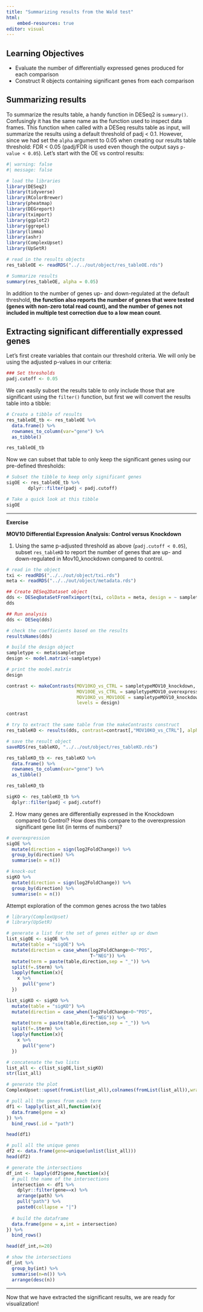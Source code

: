 ```yaml
---
title: "Summarizing results from the Wald test"
html:
    embed-resources: true
editor: visual
---
```


## Learning Objectives 

* Evaluate the number of differentially expressed genes produced for each comparison
* Construct R objects containing significant genes from each comparison


## Summarizing results

To summarize the results table, a handy function in DESeq2 is `summary()`. Confusingly it has the same name as the function used to inspect data frames. This function when called with a DESeq results table as input, will summarize the results using a default threshold of padj < 0.1. However, since we had set the `alpha` argument to 0.05 when creating our results table  threshold: FDR < 0.05 (padj/FDR is used even though the output says `p-value < 0.05`). Let's start with the OE vs control results:

```r
#| warning: false
#| message: false

# load the libraries
library(DESeq2)
library(tidyverse)
library(RColorBrewer)
library(pheatmap)
library(DEGreport)
library(tximport)
library(ggplot2)
library(ggrepel)
library(limma)
library(ashr)
library(ComplexUpset)
library(UpSetR)
```

```r
# read in the results objects
res_tableOE <- readRDS("../../out/object/res_tableOE.rds")

# Summarize results
summary(res_tableOE, alpha = 0.05)
```

In addition to the number of genes up- and down-regulated at the default threshold, **the function also reports the number of genes that were tested (genes with non-zero total read count), and the number of genes not included in multiple test correction due to a low mean count**.


## Extracting significant differentially expressed genes

Let's first create variables that contain our threshold criteria. We will only be using the adjusted p-values in our criteria:

```r
### Set thresholds
padj.cutoff <- 0.05
```

We can easily subset the results table to only include those that are significant using the `filter()` function, but first we will convert the results table into a tibble:

```r
# Create a tibble of results
res_tableOE_tb <- res_tableOE %>%
  data.frame() %>%
  rownames_to_column(var="gene") %>% 
  as_tibble()

res_tableOE_tb
```

Now we can subset that table to only keep the significant genes using our pre-defined thresholds:

```r
# Subset the tibble to keep only significant genes
sigOE <- res_tableOE_tb %>%
        dplyr::filter(padj < padj.cutoff)

# Take a quick look at this tibble
sigOE
```

***

**Exercise**

**MOV10 Differential Expression Analysis: Control versus Knockdown**

1. Using the same p-adjusted threshold as above (`padj.cutoff < 0.05`), subset `res_tableKD` to report the number of genes that are up- and down-regulated in Mov10_knockdown compared to control.

```r
# read in the object
txi <- readRDS("../../out/object/txi.rds")
meta <- readRDS("../../out/object/metadata.rds")

## Create DESeq2Dataset object
dds <- DESeqDataSetFromTximport(txi, colData = meta, design = ~ sampletype)
dds

## Run analysis
dds <- DESeq(dds)

# check the coefficients based on the results
resultsNames(dds)

# build the design object
sampletype <- meta$sampletype
design <- model.matrix(~sampletype)

# print the model.matrix
design

contrast <- makeContrasts(MOV10KO_vs_CTRL = sampletypeMOV10_knockdown,
                          MOV10OE_vs_CTRL = sampletypeMOV10_overexpression,
                          MOV10KO_vs_MOV10OE = sampletypeMOV10_knockdown - sampletypeMOV10_overexpression,
                          levels = design)

contrast

# try to extract the same table from the makeContrasts construct
res_tableKO <- results(dds, contrast=contrast[,"MOV10KO_vs_CTRL"], alpha = 0.05)

# save the result object
saveRDS(res_tableKO, "../../out/object/res_tableKO.rds")

res_tableKO_tb <- res_tableKO %>%
  data.frame() %>%
  rownames_to_column(var="gene") %>% 
  as_tibble()

res_tableKO_tb

sigKO <- res_tableKO_tb %>%
  dplyr::filter(padj < padj.cutoff)
```

2. How many genes are differentially expressed in the Knockdown compared to Control? How does this compare to the overexpression significant gene list (in terms of numbers)?

```r
# overexpression
sigOE %>%
  mutate(direction = sign(log2FoldChange)) %>%
  group_by(direction) %>%
  summarise(n = n())

# knock-out
sigKO %>%
  mutate(direction = sign(log2FoldChange)) %>%
  group_by(direction) %>%
  summarise(n = n())

```

Attempt exploration of the common genes across the two tables

```r
# library(ComplexUpset)
# library(UpSetR)

# generate a list for the set of genes either up or down
list_sigOE <- sigOE %>%
  mutate(table = "sigOE") %>%
  mutate(direction = case_when(log2FoldChange>0~"POS",
                               T~"NEG")) %>%
  mutate(term = paste(table,direction,sep = "_")) %>%
  split(f=.$term) %>%
  lapply(function(x){
    x %>%
      pull("gene")
  })

list_sigKO <- sigKO %>%
  mutate(table = "sigKO") %>%
  mutate(direction = case_when(log2FoldChange>0~"POS",
                               T~"NEG")) %>%
  mutate(term = paste(table,direction,sep = "_")) %>%
  split(f=.$term) %>%
  lapply(function(x){
    x %>%
      pull("gene")
  })

# concatenate the two lists
list_all <- c(list_sigOE,list_sigKO)
str(list_all)

# generate the plot
ComplexUpset::upset(fromList(list_all),colnames(fromList(list_all)),wrap=T) + ggtitle("significant genes")
```

```r
# pull all the genes from each term
df1 <- lapply(list_all,function(x){
  data.frame(gene = x)
}) %>% 
  bind_rows(.id = "path")

head(df1)

# pull all the unique genes
df2 <- data.frame(gene=unique(unlist(list_all)))
head(df2)

# generate the intersections
df_int <- lapply(df2$gene,function(x){
  # pull the name of the intersections
  intersection <- df1 %>% 
    dplyr::filter(gene==x) %>% 
    arrange(path) %>% 
    pull("path") %>% 
    paste0(collapse = "|")
  
  # build the dataframe
  data.frame(gene = x,int = intersection)
}) %>% 
  bind_rows()

head(df_int,n=20)

# show the intersections
df_int %>% 
  group_by(int) %>% 
  summarise(n=n()) %>% 
  arrange(desc(n))
```

***

Now that we have extracted the significant results, we are ready for visualization!
